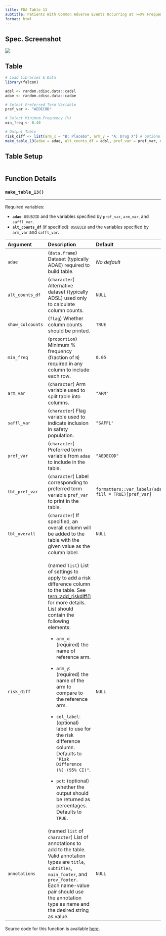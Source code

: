 ```yaml
---
title: FDA Table 13
subtitle: Patients With Common Adverse Events Occurring at >=X% Frequency, Safety Population, Pooled Analyses
format: html
---
```


::: panel-tabset
## Spec. Screenshot

![](../assets/images/screenshots/table_13.png){fig-align="center"}

## Table

```r
# Load Libraries & Data
library(falcon)

adsl <- random.cdisc.data::cadsl
adae <- random.cdisc.data::cadae

# Select Preferred Term Variable
pref_var <- "AEDECOD"

# Select Minimum Frequency (%)
min_freq <- 0.40

# Output Table
risk_diff <- list(arm_x = "B: Placebo", arm_y = "A: Drug X") # optional
make_table_13(adae = adae, alt_counts_df = adsl, pref_var = pref_var, min_freq = min_freq, risk_diff = risk_diff)
```

## Table Setup

```r
```

## Function Details

### `make_table_13()`

------------------------------------------------------------------------

Required variables:

-   **`adae`**: `USUBJID` and the variables specified by `pref_var`, `arm_var`, and `saffl_var`.
-   **`alt_counts_df`** (if specified): `USUBJID` and the variables specified by `arm_var` and `saffl_var`.

+------------------+--------------------------------------------------------------------------------------------------------------------------------------------------------------------------------------------------------------------------------------------------------------+-------------------------------------------------------+
| Argument         | Description                                                                                                                                                                                                                                                  | Default                                               |
+:=================+:=============================================================================================================================================================================================================================================================+:======================================================+
| `adae`           | (`data.frame`) Dataset (typically ADAE) required to build table.                                                                                                                                                                                             | *No default*                                          |
+------------------+--------------------------------------------------------------------------------------------------------------------------------------------------------------------------------------------------------------------------------------------------------------+-------------------------------------------------------+
| `alt_counts_df`  | (`character`) Alternative dataset (typically ADSL) used only to calculate column counts.                                                                                                                                                                     | `NULL`                                                |
+------------------+--------------------------------------------------------------------------------------------------------------------------------------------------------------------------------------------------------------------------------------------------------------+-------------------------------------------------------+
| `show_colcounts` | (`flag`) Whether column counts should be printed.                                                                                                                                                                                                            | `TRUE`                                                |
+------------------+--------------------------------------------------------------------------------------------------------------------------------------------------------------------------------------------------------------------------------------------------------------+-------------------------------------------------------+
| `min_freq`       | (`proportion`) Minimum % frequency (fraction of `N`) required in any column to include each row.                                                                                                                                                             | `0.05`                                                |
+------------------+--------------------------------------------------------------------------------------------------------------------------------------------------------------------------------------------------------------------------------------------------------------+-------------------------------------------------------+
| `arm_var`        | (`character`) Arm variable used to split table into columns.                                                                                                                                                                                                 | `"ARM"`                                               |
+------------------+--------------------------------------------------------------------------------------------------------------------------------------------------------------------------------------------------------------------------------------------------------------+-------------------------------------------------------+
| `saffl_var`      | (`character`) Flag variable used to indicate inclusion in safety population.                                                                                                                                                                                 | `"SAFFL"`                                             |
+------------------+--------------------------------------------------------------------------------------------------------------------------------------------------------------------------------------------------------------------------------------------------------------+-------------------------------------------------------+
| `pref_var`       | (`character`) Preferred term variable from `adae` to include in the table.                                                                                                                                                                                   | `"AEDECOD"`                                           |
+------------------+--------------------------------------------------------------------------------------------------------------------------------------------------------------------------------------------------------------------------------------------------------------+-------------------------------------------------------+
| `lbl_pref_var`   | (`character`) Label corresponding to preferred term variable `pref_var` to print in the table.                                                                                                                                                               | `formatters::var_labels(adae, fill = TRUE)[pref_var]` |
+------------------+--------------------------------------------------------------------------------------------------------------------------------------------------------------------------------------------------------------------------------------------------------------+-------------------------------------------------------+
| `lbl_overall`    | (`character`) If specified, an overall column will be added to the table with the given value as the column label.                                                                                                                                           | `NULL`                                                |
+------------------+--------------------------------------------------------------------------------------------------------------------------------------------------------------------------------------------------------------------------------------------------------------+-------------------------------------------------------+
| `risk_diff`      | (named `list`) List of settings to apply to add a risk difference column to the table. See [tern::add_riskdiff()](https://insightsengineering.github.io/tern/main/reference/add_riskdiff.html) for more details. List should contain the following elements: | `NULL`                                                |
|                  |                                                                                                                                                                                                                                                              |                                                       |
|                  | -   `arm_x`: (required) the name of reference arm.                                                                                                                                                                                                           |                                                       |
|                  |                                                                                                                                                                                                                                                              |                                                       |
|                  | -   `arm_y`: (required) the name of the arm to compare to the reference arm.                                                                                                                                                                                 |                                                       |
|                  |                                                                                                                                                                                                                                                              |                                                       |
|                  | -   `col_label`: (optional) label to use for the risk difference column. Defaults to `"Risk Difference (%) (95% CI)"`.                                                                                                                                       |                                                       |
|                  |                                                                                                                                                                                                                                                              |                                                       |
|                  | -   `pct`: (optional) whether the output should be returned as percentages. Defaults to `TRUE`.                                                                                                                                                              |                                                       |
+------------------+--------------------------------------------------------------------------------------------------------------------------------------------------------------------------------------------------------------------------------------------------------------+-------------------------------------------------------+
| `annotations`    | (named `list` of `character`) List of annotations to add to the table. Valid annotation types are `title`, `subtitles`, `main_footer`, and `prov_footer.` Each name-value pair should use the annotation type as name and the desired string as value.       | `NULL`                                                |
+------------------+--------------------------------------------------------------------------------------------------------------------------------------------------------------------------------------------------------------------------------------------------------------+-------------------------------------------------------+

Source code for this function is available [here](https://github.com/pharmaverse/falcon/blob/main/R/fda-table_13.R).
:::
